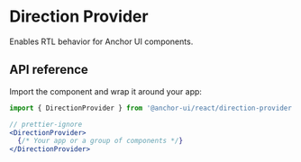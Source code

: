 # Direction Provider

<Subtitle>Enables RTL behavior for Anchor UI components.</Subtitle>
<Meta
  name="description"
  content="A direction provider component that enables RTL behavior for Anchor UI components."
/>

<Demo path="./demos/hero" />

## API reference

Import the component and wrap it around your app:

```jsx title="Anatomy"
import { DirectionProvider } from '@anchor-ui/react/direction-provider';

// prettier-ignore
<DirectionProvider>
  {/* Your app or a group of components */}
</DirectionProvider>
```

<Reference component="DirectionProvider" />
